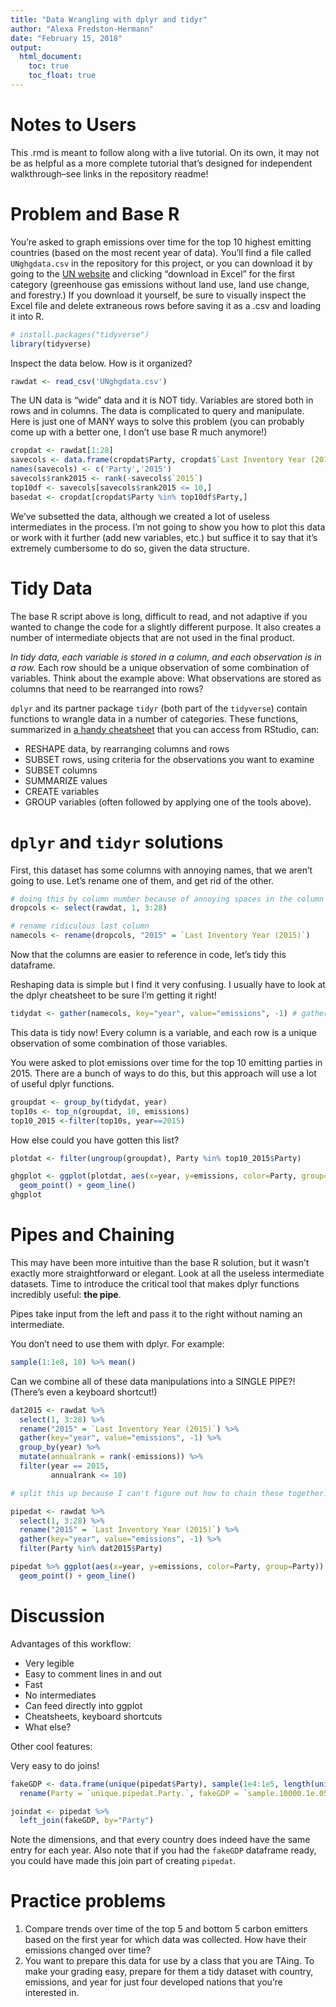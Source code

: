 ```yaml
---
title: "Data Wrangling with dplyr and tidyr"
author: "Alexa Fredston-Hermann"
date: "February 15, 2018"
output: 
  html_document:
    toc: true
    toc_float: true
---
```

# Notes to Users

This .rmd is meant to follow along with a live tutorial. On its own, it may not be as helpful as a more complete tutorial that's designed for independent walkthrough--see links in the repository readme! 

# Problem and Base R

You're asked to graph emissions over time for the top 10 highest emitting countries (based on the most recent year of data). You'll find a file called `UNghgdata.csv` in the repository for this project, or you can download it by going to the [UN website](http://di.unfccc.int/time_series) and clicking "download in Excel" for the first category (greenhouse gas emissions without land use, land use change, and forestry.) If you download it yourself, be sure to visually inspect the Excel file and delete extraneous rows before saving it as a .csv and loading it into R. 

```r
# install.packages("tidyverse")
library(tidyverse) 
```

Inspect the data below. How is it organized? 
```r
rawdat <- read_csv('UNghgdata.csv')
```

The UN data is "wide" data and it is NOT tidy. Variables are stored both in rows and in columns. The data is complicated to query and manipulate. Here is just one of MANY ways to solve this problem (you can probably come up with a better one, I don't use base R much anymore!)

```r
cropdat <- rawdat[1:28]
savecols <- data.frame(cropdat$Party, cropdat$`Last Inventory Year (2015)`)
names(savecols) <- c('Party','2015')
savecols$rank2015 <- rank(-savecols$`2015`)
top10df <- savecols[savecols$rank2015 <= 10,]
basedat <- cropdat[cropdat$Party %in% top10df$Party,]
```

We've subsetted the data, although we created a lot of useless intermediates in the process. I'm not going to show you how to plot this data or work with it further (add new variables, etc.) but suffice it to say that it's extremely cumbersome to do so, given the data structure. 

# Tidy Data 

The base R script above is long, difficult to read, and not adaptive if you wanted to change the code for a slightly different purpose. It also creates a number of intermediate objects that are not used in the final product. 

*In tidy data, each variable is stored in a column, and each observation is in a row.* Each row should be a unique observation of some combination of variables. Think about the example above: What observations are stored as columns that need to be rearranged into rows? 

`dplyr` and its partner package `tidyr` (both part of the `tidyverse`) contain functions to wrangle data in a number of categories. These functions, summarized in [a handy cheatsheet](http://www.rstudio.com/wp-content/uploads/2015/02/data-wrangling-cheatsheet.pdf) that you can access from RStudio, can:

* RESHAPE data, by rearranging columns and rows 
* SUBSET rows, using criteria for the observations you want to examine
* SUBSET columns
* SUMMARIZE values 
* CREATE variables 
* GROUP variables (often followed by applying one of the tools above). 

# `dplyr` and `tidyr` solutions

First, this dataset has some columns with annoying names, that we aren't going to use. Let's rename one of them, and get rid of the other. 

```r

# doing this by column number because of annoying spaces in the column names 
dropcols <- select(rawdat, 1, 3:28)

# rename ridiculous last column 
namecols <- rename(dropcols, "2015" = `Last Inventory Year (2015)`)
```

Now that the columns are easier to reference in code, let's tidy this dataframe. 

Reshaping data is simple but I find it very confusing. I usually have to look at the dplyr cheatsheet to be sure I'm getting it right! 

```r
tidydat <- gather(namecols, key="year", value="emissions", -1) # gathers all but the first column

```

This data is tidy now! Every column is a variable, and each row is a unique observation of some combination of those variables. 

You were asked to plot emissions over time for the top 10 emitting parties in 2015. There are a bunch of ways to do this, but this approach will use a lot of useful dplyr functions.

```r
groupdat <- group_by(tidydat, year) 
top10s <- top_n(groupdat, 10, emissions)
top10_2015 <-filter(top10s, year==2015)
```

How else could you have gotten this list? 

```r
plotdat <- filter(ungroup(groupdat), Party %in% top10_2015$Party)

ghgplot <- ggplot(plotdat, aes(x=year, y=emissions, color=Party, group=Party)) +
  geom_point() + geom_line()
ghgplot
```

# Pipes and Chaining

This may have been more intuitive than the base R solution, but it wasn't exactly more straightforward or elegant. Look at all the useless intermediate datasets. Time to introduce the critical tool that makes dplyr functions incredibly useful: **the pipe**. 

Pipes take input from the left and pass it to the right without naming an intermediate. 

You don't need to use them with dplyr. For example:

```r

sample(1:1e8, 10) %>% mean()

```

Can we combine all of these data manipulations into a SINGLE PIPE?! (There's even a keyboard shortcut!)

```r
dat2015 <- rawdat %>% 
  select(1, 3:28) %>% 
  rename("2015" = `Last Inventory Year (2015)`) %>% 
  gather(key="year", value="emissions", -1) %>% 
  group_by(year) %>%
  mutate(annualrank = rank(-emissions)) %>% 
  filter(year == 2015,
         annualrank <= 10)

# split this up because I can't figure out how to chain these together! suggestions? :) 

pipedat <- rawdat %>% 
  select(1, 3:28) %>% 
  rename("2015" = `Last Inventory Year (2015)`) %>% 
  gather(key="year", value="emissions", -1) %>% 
  filter(Party %in% dat2015$Party) 

pipedat %>% ggplot(aes(x=year, y=emissions, color=Party, group=Party)) + 
  geom_point() + geom_line()
```

# Discussion 

Advantages of this workflow:

* Very legible
* Easy to comment lines in and out 
* Fast
* No intermediates 
* Can feed directly into ggplot 
* Cheatsheets, keyboard shortcuts
* What else? 

Other cool features:

Very easy to do joins! 

```r

fakeGDP <- data.frame(unique(pipedat$Party), sample(1e4:1e5, length(unique(pipedat$Party)))) %>%
  rename(Party = `unique.pipedat.Party.`, fakeGDP = `sample.10000.1e.05..length.unique.pipedat.Party...`)

joindat <- pipedat %>%
  left_join(fakeGDP, by="Party")
```

Note the dimensions, and that every country does indeed have the same entry for each year. Also note that if you had the `fakeGDP` dataframe ready, you could have made this join part of creating `pipedat`. 

# Practice problems

1. Compare trends over time of the top 5 and bottom 5 carbon emitters based on the first year for which data was collected. How have their emissions changed over time? 
2. You want to prepare this data for use by a class that you are TAing. To make your grading easy, prepare for them a tidy dataset with country, emissions, and year for just four developed nations that you're interested in.  



